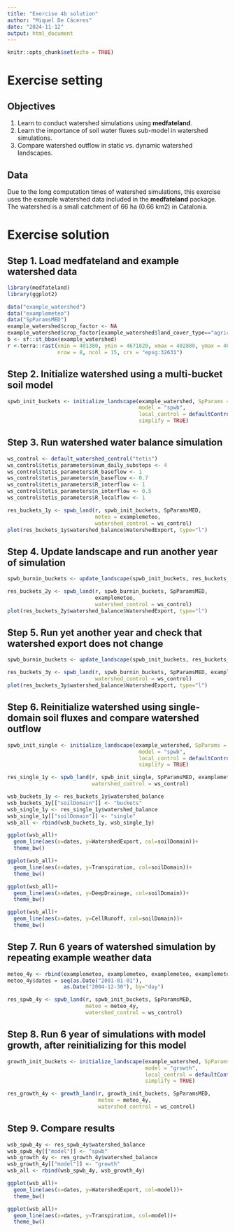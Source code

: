 ```yaml
---
title: "Exercise 4b solution"
author: "Miquel De Cáceres"
date: "2024-11-12"
output: html_document
---
```


```r
knitr::opts_chunk$set(echo = TRUE)
```


# Exercise setting


##  Objectives

  1. Learn to conduct watershed simulations using **medfateland**.
  2. Learn the importance of soil water fluxes sub-model in watershed simulations.
  3. Compare watershed outflow in static vs. dynamic watershed landscapes.

## Data

Due to the long computation times of watershed simulations, this exercise uses the example
watershed data included in the **medfateland** package. The watershed is a small catchment of 66 ha (0.66 km2) 
in Catalonia.

# Exercise solution

## Step 1. Load medfateland and example watershed data

```r
library(medfateland)
library(ggplot2)
```

```r
data("example_watershed")
data("examplemeteo")
data("SpParamsMED")
example_watershed$crop_factor <- NA
example_watershed$crop_factor[example_watershed$land_cover_type=="agriculture"] <- 0.75
b <- sf::st_bbox(example_watershed)
r <-terra::rast(xmin = 401380, ymin = 4671820, xmax = 402880, ymax = 4672620, 
                nrow = 8, ncol = 15, crs = "epsg:32631")
```


## Step 2. Initialize watershed using a multi-bucket soil model

```r
spwb_init_buckets <- initialize_landscape(example_watershed, SpParams = SpParamsMED,
                                          model = "spwb",
                                          local_control = defaultControl(soilDomains = "buckets"),
                                          simplify = TRUE)
```

## Step 3. Run watershed water balance simulation 

```r
ws_control <- default_watershed_control("tetis")
ws_control$tetis_parameters$num_daily_substeps <- 4
ws_control$tetis_parameters$R_baseflow <- 1
ws_control$tetis_parameters$n_baseflow <- 0.7
ws_control$tetis_parameters$R_interflow <- 1
ws_control$tetis_parameters$n_interflow <- 0.5
ws_control$tetis_parameters$R_localflow <- 1
```


```r
res_buckets_1y <- spwb_land(r, spwb_init_buckets, SpParamsMED, 
                            meteo = examplemeteo, 
                            watershed_control = ws_control)
plot(res_buckets_1y$watershed_balance$WatershedExport, type="l")
```


## Step 4. Update landscape and run another year of simulation 

```r
spwb_burnin_buckets <- update_landscape(spwb_init_buckets, res_buckets_1y)
```

```r
res_buckets_2y <- spwb_land(r, spwb_burnin_buckets, SpParamsMED, 
                            examplemeteo, 
                            watershed_control = ws_control)
plot(res_buckets_2y$watershed_balance$WatershedExport, type="l")
```

## Step 5. Run yet another year and check that watershed export does not change
```r
spwb_burnin_buckets <- update_landscape(spwb_init_buckets, res_buckets_2y)
```

```r
res_buckets_3y <- spwb_land(r, spwb_burnin_buckets, SpParamsMED, examplemeteo, 
                            watershed_control = ws_control)
plot(res_buckets_3y$watershed_balance$WatershedExport, type="l")
```


## Step 6. Reinitialize watershed using single-domain soil fluxes and compare watershed outflow

```r
spwb_init_single <- initialize_landscape(example_watershed, SpParams = SpParamsMED,
                                          model = "spwb",
                                          local_control = defaultControl(soilDomains = "single"),
                                          simplify = TRUE)
```

```r
res_single_1y <- spwb_land(r, spwb_init_single, SpParamsMED, examplemeteo, 
                           watershed_control = ws_control)
```

```r
wsb_buckets_1y <- res_buckets_1y$watershed_balance
wsb_buckets_1y[["soilDomain"]] <- "buckets"
wsb_single_1y <- res_single_1y$watershed_balance
wsb_single_1y[["soilDomain"]] <- "single"
wsb_all <- rbind(wsb_buckets_1y, wsb_single_1y)
```

```r
ggplot(wsb_all)+
  geom_line(aes(x=dates, y=WatershedExport, col=soilDomain))+
  theme_bw()
```

```r
ggplot(wsb_all)+
  geom_line(aes(x=dates, y=Transpiration, col=soilDomain))+
  theme_bw()
```

```r
ggplot(wsb_all)+
  geom_line(aes(x=dates, y=DeepDrainage, col=soilDomain))+
  theme_bw()
```

```r
ggplot(wsb_all)+
  geom_line(aes(x=dates, y=CellRunoff, col=soilDomain))+
  theme_bw()
```

## Step 7. Run 6 years of watershed simulation by repeating example weather data
```r
meteo_4y <- rbind(examplemeteo, examplemeteo, examplemeteo, examplemeteo)
meteo_4y$dates = seq(as.Date("2001-01-01"), 
                  as.Date("2004-12-30"), by="day")
```

```r
res_spwb_4y <- spwb_land(r, spwb_init_buckets, SpParamsMED, 
                         meteo = meteo_4y, 
                         watershed_control = ws_control)
```

## Step 8. Run 6 year of simulations with model growth, after reinitializing for this model
```r
growth_init_buckets <- initialize_landscape(example_watershed, SpParams = SpParamsMED,
                                            model = "growth",
                                            local_control = defaultControl(soilDomains = "buckets"),
                                            simplify = TRUE)
```

```r
res_growth_4y <- growth_land(r, growth_init_buckets, SpParamsMED, 
                             meteo = meteo_4y, 
                             watershed_control = ws_control)
```


## Step 9. Compare results

```r
wsb_spwb_4y <- res_spwb_4y$watershed_balance
wsb_spwb_4y[["model"]] <- "spwb"
wsb_growth_4y <- res_growth_4y$watershed_balance
wsb_growth_4y[["model"]] <- "growth"
wsb_all <- rbind(wsb_spwb_4y, wsb_growth_4y)
```

```r
ggplot(wsb_all)+
  geom_line(aes(x=dates, y=WatershedExport, col=model))+
  theme_bw()
```


```r
ggplot(wsb_all)+
  geom_line(aes(x=dates, y=Transpiration, col=model))+
  theme_bw()
```



